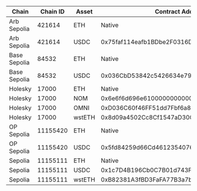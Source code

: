 | Chain | Chain ID | Asset | Contract Address |
| ----- | -------- | ----- | ---------------- |
| Arb Sepolia | 421614 | ETH | Native |
| Arb Sepolia | 421614 | USDC | 0x75faf114eafb1BDbe2F0316DF893fd58CE46AA4d |
| Base Sepolia | 84532 | ETH | Native |
| Base Sepolia | 84532 | USDC | 0x036CbD53842c5426634e7929541eC2318f3dCF7e |
| Holesky | 17000 | ETH | Native |
| Holesky | 17000 | NOM | 0x6e6f6d696e610000000000000000000000000000 |
| Holesky | 17000 | OMNI | 0xD036C60f46FF51dd7Fbf6a819b5B171c8A076b07 |
| Holesky | 17000 | wstETH | 0x8d09a4502Cc8Cf1547aD300E066060D043f6982D |
| OP Sepolia | 11155420 | ETH | Native |
| OP Sepolia | 11155420 | USDC | 0x5fd84259d66Cd46123540766Be93DFE6D43130D7 |
| Sepolia | 11155111 | ETH | Native |
| Sepolia | 11155111 | USDC | 0x1c7D4B196Cb0C7B01d743Fbc6116a902379C7238 |
| Sepolia | 11155111 | wstETH | 0xB82381A3fBD3FaFA77B3a7bE693342618240067b |
